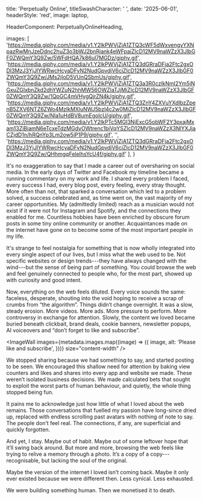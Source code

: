 
  title: 'Perpetually Online',
  titleSwashCharacter: ' ',
  date: '2025-06-01',
  headerStyle: 'red',
  image: laptop,

  HeaderComponent: PerpetuallyOnlineHeading,

  images: [
    'https://media.giphy.com/media/v1.Y2lkPWVjZjA1ZTQ3cWF5dWxvengyYXNpazRwMnJzeDdnc2huZ3o3bWJ2bnRjank4eWFpaiZlcD12MV9naWZzX3JlbGF0ZWQmY3Q9Zw/5WFdHQA7k86ul7MGDz/giphy.gif',
    'https://media.giphy.com/media/v1.Y2lkPWVjZjA1ZTQ3dGRraDFja2Ftc2gxODI3MzJ3YjJlYWRwcHcyaDFvN2NudGpvdjV6ciZlcD12MV9naWZzX3JlbGF0ZWQmY3Q9Zw/JMs2jIoD5VUnQSbmUs/giphy.gif',
    'https://media.giphy.com/media/v1.Y2lkPWVjZjA1ZTQ3a3R0czlkNmI2Ym5jNGxuZGIxbnZkd2dhYWZuN2hhMW56OWZlaTJjMiZlcD12MV9naWZzX3JlbGF0ZWQmY3Q9Zw/1QpGC4mVHygQjrZN4k/giphy.gif',
    'https://media.giphy.com/media/v1.Y2lkPWVjZjA1ZTQ3ZnY4ZXVuYXdlbzZpenB5ZXV6NTZ6ZWo4MzlkMXluNWJ5bzl4c2w0MiZlcD12MV9naWZzX3JlbGF0ZWQmY3Q9Zw/NIa1uHdBV8umEgolcU/giphy.gif',
    'https://media.giphy.com/media/v1.Y2lkPTc5MGI3NjExcG5obWF2Y3pxajMxam13ZjBiamN6eTcxeTdzMGdvOWtrenc1bjVqYSZlcD12MV9naWZzX3NlYXJjaCZjdD1n/hRQnYp3Lm2ow5jP1P9/giphy.gif',
    '',
    'https://media.giphy.com/media/v1.Y2lkPWVjZjA1ZTQ3dGRraDFja2Ftc2gxODI3MzJ3YjJlYWRwcHcyaDFvN2NudGpvdjV6ciZlcD12MV9naWZzX3JlbGF0ZWQmY3Q9Zw/QHhmgqFelelhsYcU4f/giphy.gif'
  ],
}

It's no exaggeration to say that I made a career out of oversharing on social media. In the early days of Twitter and Facebook my timeline became a running commentary on my work and life. I shared every problem I faced, every success I had, every blog post, every feeling, every stray thought. More often than not, that sparked a conversation which led to a problem solved, a success celebrated and, as time went on, the vast majority of my career opportunities. My (admittedly limited) reach as a musician would not exist if it were not for Instagram and Spotify, and the connections they enabled for me. Countless hobbies have been enriched by obscure forum posts in some tiny online community or another. Acquaintances made on the internet have gone on to become some of the most important people in my life.

It's strange to feel nostalgia for something that is now wholly integrated into every single aspect of our lives, but I miss what the web used to be. Not specific websites or design trends---they have always changed with the wind---but the sense of being part of something. You could browse the web and feel genuinely connected to people who, for the most part, showed up with curiosity and good intent.

Now, everything on the web feels diluted. Every voice sounds the same: faceless, desperate, shouting into the void hoping to receive a scrap of crumbs from “the algorithm”. Things didn’t change overnight. It was a slow, steady erosion. More videos. More ads. More pressure to perform. More controversy in exchange for attention. Slowly, the content we loved became buried beneath clickbait, brand deals, cookie banners, newsletter popups, AI voiceovers and “don’t forget to like and subscribe”.

<ImageWall
  images={metadata.images.map((image) => ({
    image,
    alt: 'Please like and subscribe',
  }))}
  size="content-width"
/>

We stopped sharing because we had something to say, and started posting to be seen. We encouraged this shallow need for attention by baking view counters and likes and shares into every app and website we made. These weren’t isolated business decisions. We made calculated bets that sought to exploit the worst parts of human behaviour, and quietly, the whole thing stopped being fun.

It pains me to acknowledge just how little of what I loved about the web remains. Those conversations that fuelled my passion have long-since dried up, replaced with endless scrolling past avatars with nothing of note to say. The people don’t feel real. The connections, if any, are superficial and quickly forgotten.

And yet, I stay. Maybe out of habit. Maybe out of some leftover hope that it’ll swing back around. But more and more, browsing the web feels like trying to relive a memory through a photo. It’s a copy of a copy---recognisable, but lacking the soul of the original.

Maybe the version of the internet I loved isn’t coming back. Maybe it only ever existed because we were different then. Less cynical. Less exhausted.

We were building something human. Then we monetised it to death.
